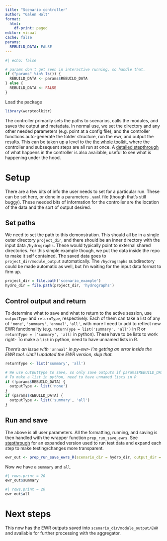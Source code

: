 ```yaml
---
title: "Scenario controller"
author: "Galen Holt"
format:
  html:
    df-print: paged
editor: visual
cache: false
params:
  REBUILD_DATA: FALSE
---
```


```r
#| echo: false

# params don't get seen in interactive running, so handle that.
if ("params" %in% ls()) {
  REBUILD_DATA <- params$REBUILD_DATA
} else {
  REBUILD_DATA <- FALSE
}
```

Load the package

```r
library(werptoolkitr)
```

The controller primarily sets the paths to scenarios, calls the modules, and saves the output and metadata. In normal use, we set the directory and any other needed parameters (e.g. point at a config file), and the controller functions auto-generate the folder structure, run the ewr, and output the results. This can be taken up a level to the [the whole toolkit](full_toolkit/full_toolkit_overview.qmd), where the controller and subsequent steps are all run at once. A [detailed stepthrough](controller_ewr_stepthrough.qmd) of what happens in the controller is also available, useful to see what is happening under the hood.

# Setup

There are a few bits of info the user needs to set for a particular run. These can be set here, or done in a parameters `.yaml` file (though that's still buggy). These needed bits of information for the controller are the location of the data and the sort of output desired.

## Set paths

We need to set the path to this demonstration. This should all be in a single outer directory `project_dir`, and there should be an inner directory with the input data `/hydrographs`. These would typically point to external shared directories. For this simple example though, we put the data inside the repo to make it self contained. The saved data goes to `project_dir/module_output` automatically. The `/hydrographs` subdirectory could be made automatic as well, but I'm waiting for the input data format to firm up.

```r
project_dir = file.path('scenario_example')
hydro_dir = file.path(project_dir, 'hydrographs')
```

## Control output and return

To determine what to save and what to return to the active session, use `outputType` and `returnType`, respectively. Each of them can take a list of any of `'none'`, `'summary'`, `'annual'`, `'all'`, with more I need to add to reflect new EWR functionality (e.g. `returnType = list('summary', 'all')` in R or `returnType = ['summary', 'all]` in python). These have to be lists to work right- To make a `list` in python, need to have unnamed lists in R.

*There's an issue with* `'annual'` *in py-ewr- I'm getting an error inside the EWR tool. Until I updated the EWR version, skip that.*

```r
returnType <- list('summary', 'all')

# We use outputtype to save, so only save outputs if params$REBUILD_DATA is TRUE
# To make a list in python, need to have unnamed lists in R
if (!params$REBUILD_DATA) {
  outputType <- list('none')
}
if (params$REBUILD_DATA) {
  outputType <- list('summary', 'all')
}
```

## Run and save

The above is all user parameters. All the formatting, running, and saving is then handled with the wrapper function `prep_run_save_ewrs`. See [stepthrough](controller_ewr_stepthrough_R.qmd) for an expanded version used to run test data and expand each step to make testing/changes more transparent.

```r
ewr_out <- prep_run_save_ewrs_R(scenario_dir = hydro_dir, output_dir = project_dir, outputType = outputType, returnType = returnType)
```

Now we have a `summary` and `all`.

```r
#| rows.print = 20
ewr_out$summary
```

```r
#| rows.print = 20
ewr_out$all
```

# Next steps

This now has the EWR outputs saved into `scenario_dir/module_output/EWR` and available for further processing with the aggregator.
